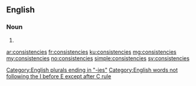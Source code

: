 ==English==
{{wikipedia}}
===Noun===
{{head|en|plural}}

# {{plural of|consistency|lang=en}}

[[Category:English plurals ending in "-ies"]]
[[Category:English words not following the I before E except after C rule]]

[[ar:consistencies]]
[[fr:consistencies]]
[[ku:consistencies]]
[[mg:consistencies]]
[[my:consistencies]]
[[no:consistencies]]
[[simple:consistencies]]
[[sv:consistencies]]
